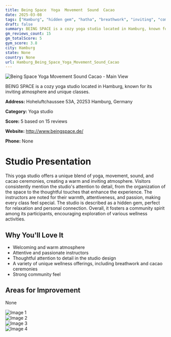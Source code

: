 ```yaml
---
title: Being Space  Yoga  Movement  Sound  Cacao
date: 2025-03-08
tags: ["Hamburg", "hidden gem", "hatha", "breathwork", "inviting", "community-oriented", "Hamburg"]  
draft: false
summary: BEING SPACE is a cozy yoga studio located in Hamburg, known for its inviting atmosphere and unique classes.
gm_reviews_count: 15
gm_totalScore: 5
gym_score: 3.8
city: Hamburg
state: None
country: None
url: Hamburg_Being_Space_Yoga_Movement_Sound_Cacao
---
```


<div className="aspect-[16/9] relative my-8">
  <img 
    src="https://lh5.googleusercontent.com/p/AF1QipMrAkLz4JBIIDq695P-cYb-tnBW8EkiZVmXhWod=w1920-h1080-k-no"
    alt="Being Space  Yoga  Movement  Sound  Cacao - Main View"
    className="object-cover absolute inset-0 w-full h-full rounded-lg"
  />
</div>

BEING SPACE is a cozy yoga studio located in Hamburg, known for its inviting atmosphere and unique classes.

**Address:** Hoheluftchaussee 53A, 20253 Hamburg, Germany

**Category:** Yoga studio

**Score:** 5 based on 15 reviews

**Website:** http://www.beingspace.de/

**Phone:** None

# Studio Presentation

This yoga studio offers a unique blend of yoga, movement, sound, and cacao ceremonies, creating a warm and inviting atmosphere. Visitors consistently mention the studio's attention to detail, from the organization of the space to the thoughtful touches that enhance the experience. The instructors are noted for their warmth, attentiveness, and passion, making every class feel special. The studio is described as a hidden gem, perfect for relaxation and personal connection. Overall, it fosters a community spirit among its participants, encouraging exploration of various wellness activities.

## Why You'll Love It

- Welcoming and warm atmosphere
- Attentive and passionate instructors
- Thoughtful attention to detail in the studio design
- A variety of unique wellness offerings, including breathwork and cacao ceremonies
- Strong community feel

## Areas for Improvement

None

<div className="grid grid-cols-1 xl:grid-cols-2 gap-4 my-8">
<div className="aspect-[4/3] relative"><img src="https://lh5.googleusercontent.com/p/AF1QipPaszYi5K73R3J8Y34X_X7Nc0r-LaMqz_VBUjPt=w1920-h1080-k-no" alt="Image 1" className="object-cover absolute inset-0 w-full h-full rounded-lg" /></div>
<div className="aspect-[4/3] relative"><img src="https://lh5.googleusercontent.com/p/AF1QipOJlN7jJl97_1UO4FMaDvZN5A8U0YwoeV2gUnrN=w1920-h1080-k-no" alt="Image 2" className="object-cover absolute inset-0 w-full h-full rounded-lg" /></div>
<div className="aspect-[4/3] relative"><img src="https://lh5.googleusercontent.com/p/AF1QipPz4cPWMs5qE5a-Tnx7CFJ9hWH7liG528Xog34w=w1920-h1080-k-no" alt="Image 3" className="object-cover absolute inset-0 w-full h-full rounded-lg" /></div>
<div className="aspect-[4/3] relative"><img src="https://lh5.googleusercontent.com/p/AF1QipPI9g2Kec8j81L_TkauQ6bZjtFRe5uAIMRzDkYJ=w1920-h1080-k-no" alt="Image 4" className="object-cover absolute inset-0 w-full h-full rounded-lg" /></div>
</div>